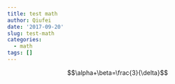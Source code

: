 ```yaml
---
title: test math
author: Qiufei
date: '2017-09-20'
slug: test-math
categories:
  - math
tags: []
---
```


$$\alpha+\beta=\frac{3}{\delta}$$
